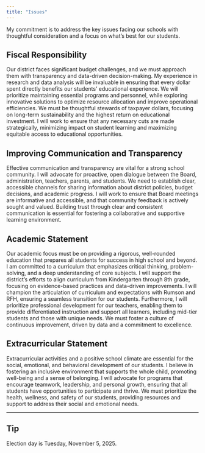 ```yaml
---
title: "Issues"
---
```


My commitment is to address the key issues facing our schools with thoughtful consideration and a focus on what's best for our students.

## Fiscal Responsibility

Our district faces significant budget challenges, and we must approach them with transparency and data-driven decision-making. My experience in research and data analysis will be invaluable in ensuring that every dollar spent directly benefits our students' educational experience. We will prioritize maintaining essential programs and personnel, while exploring innovative solutions to optimize resource allocation and improve operational efficiencies. We must be thoughtful stewards of taxpayer dollars, focusing on long-term sustainability and the highest return on educational investment. I will work to ensure that any necessary cuts are made strategically, minimizing impact on student learning and maximizing equitable access to educational opportunities.

## Improving Communication and Transparency

Effective communication and transparency are vital for a strong school community. I will advocate for proactive, open dialogue between the Board, administration, teachers, parents, and students. We need to establish clear, accessible channels for sharing information about district policies, budget decisions, and academic progress. I will work to ensure that Board meetings are informative and accessible, and that community feedback is actively sought and valued. Building trust through clear and consistent communication is essential for fostering a collaborative and supportive learning environment.

## Academic Statement

Our academic focus must be on providing a rigorous, well-rounded education that prepares all students for success in high school and beyond. I am committed to a curriculum that emphasizes critical thinking, problem-solving, and a deep understanding of core subjects. I will support the district's efforts to align curriculum from Kindergarten through 8th grade, focusing on evidence-based practices and data-driven improvements. I will champion the articulation of curriculum and expectations with Rumson and RFH, ensuring a seamless transition for our students. Furthermore, I will prioritize professional development for our teachers, enabling them to provide differentiated instruction and support all learners, including mid-tier students and those with unique needs. We must foster a culture of continuous improvement, driven by data and a commitment to excellence.

## Extracurricular Statement

Extracurricular activities and a positive school climate are essential for the social, emotional, and behavioral development of our students. I believe in fostering an inclusive environment that supports the whole child, promoting well-being and a sense of belonging. I will advocate for programs that encourage teamwork, leadership, and personal growth, ensuring that all students have opportunities to participate and thrive. We must prioritize the health, wellness, and safety of our students, providing resources and support to address their social and emotional needs.

---

::: {.callout-tip}
## Tip
Election day is Tuesday, November 5, 2025.
:::